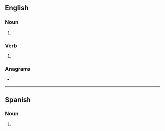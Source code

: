 ==English==

===Noun===
{{head|en|noun plural form}}

# {{plural of|henna|lang=en}}

===Verb===
{{head|en|verb form}}

# {{en-third-person singular of|henna}}

===Anagrams===
* {{anagrams|en|Hansen}}

----

==Spanish==

===Noun===
{{head|es|noun form|g=m-p}}

# {{plural of|henna|lang=es}}